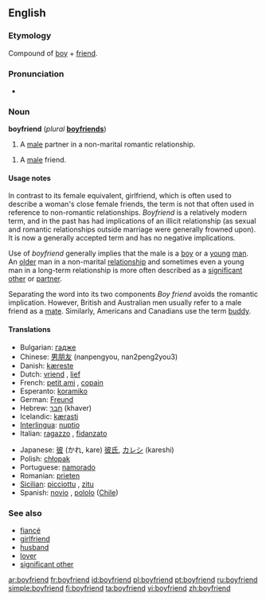 ==English==

===Etymology===
Compound of [[boy]] + [[friend]].

===Pronunciation===
*{{audio|en-us-boyfriend.ogg|Audio (US)}}

===Noun===
'''boyfriend''' (''plural'' '''[[boyfriends]]''')

# A [[male]] partner in a non-marital romantic relationship.

# A [[male]] friend.

====Usage notes====
In contrast to its female equivalent, girlfriend, which is often used to describe a woman's close female friends, the term is not that often used in reference to non-romantic relationships. ''Boyfriend'' is a relatively modern term, and in the past has had implications of an illicit relationship (as sexual and romantic relationships outside marriage were generally frowned upon). It is now a generally accepted term and has no negative implications.

Use of ''boyfriend'' generally implies that the male is a [[boy]] or a [[young]] [[man]]. An [[old]]er man in a non-marital [[relationship]] and sometimes even a young man in a long-term relationship is more often described as a [[significant other]] or [[partner]].

Separating the word into its two components ''Boy friend'' avoids the romantic implication. However, British and Australian men usually refer to a male friend as a [[mate]]. Similarly, Americans and Canadians use the term [[buddy]].

====Translations====
{{trans-top|male romantic partner}}
*Bulgarian: [[гадже]]
*Chinese: [[男朋友]] (nanpengyou, nan2peng2you3)
*Danish: [[kæreste]]
*Dutch: [[vriend]] {{m}}, [[lief]] {{n}}
*French: [[petit ami]] {{m}}, [[copain]] {{m}}
*Esperanto: [[koramiko]]
*German: [[Freund]] {{m}}
*Hebrew: [[חבר]] (khaver) {{m}}
*Icelandic: [[kærasti]] {{m}}
*[[Interlingua]]: [[nuptio]]
*Italian: [[ragazzo]] {{m}}, [[fidanzato]] {{m}}
{{trans-mid}}
*Japanese: [[彼]] (かれ, kare)<!--The following is not relevant here - it belongs on the Japanese page: (Note: kare can also mean [[he]]) --> [[彼氏]], [[カレシ]] (kareshi)
*Polish: [[chłopak]] {{m}}
*Portuguese: [[namorado]] {{m}}
*Romanian: [[prieten]] {{m}}
*[[Sicilian]]: [[picciottu]] {{m}}, [[zitu]] {{m}}
*Spanish: [[novio]] {{m}}, [[pololo]] {{m}} ([[Chile]])
{{trans-bottom}}

===See also===
*[[fiancé]]
*[[girlfriend]]
*[[husband]]
*[[lover]]
*[[significant other]]

[[ar:boyfriend]]
[[fr:boyfriend]]
[[id:boyfriend]]
[[pl:boyfriend]]
[[pt:boyfriend]]
[[ru:boyfriend]]
[[simple:boyfriend]]
[[fi:boyfriend]]
[[ta:boyfriend]]
[[vi:boyfriend]]
[[zh:boyfriend]]